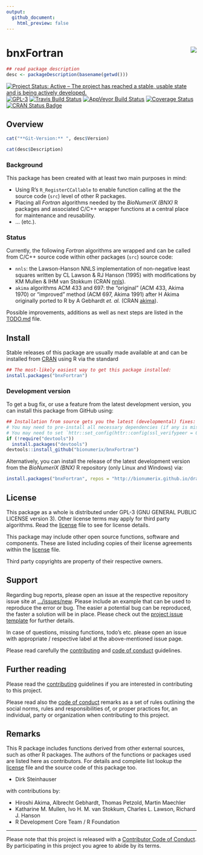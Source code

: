 ```yaml
---
output:
  github_document:
    html_preview: false
---
```


<!-- README.md is generated from README.Rmd. Please edit that file -->

# bnxFortran <img src="man/figures/logo.png" align="right" />

```r
## read package description
desc <- packageDescription(basename(getwd()))
```

[![Project Status: Active – The project has reached a stable, usable state and is being actively developed.](http://www.repostatus.org/badges/latest/active.svg)](http://www.repostatus.org/#active)
[![GPL-3](https://img.shields.io/badge/license-GPL--3-blue.svg)](https://www.gnu.org/licenses/gpl-3.0.en.html)
[![Travis Build Status](https://travis-ci.org/bionumerix/bnxFortran.svg?branch=master)](https://travis-ci.org/bionumerix/bnxFortran)
[![AppVeyor Build Status](https://ci.appveyor.com/api/projects/status/github/bionumerix/bnxFortran?branch=master&svg=true)](https://ci.appveyor.com/project/bionumerix/bnxFortran)
[![Coverage Status](https://codecov.io/github/bionumerix/bnxFortran/branch/master/graph/badge.svg)](https://codecov.io/github/bionumerix/bnxFortran?branch=master)
[![CRAN Status Badge](http://www.r-pkg.org/badges/version/bnxFortran)](https://cran.r-project.org/package=bnxFortran)

## Overview

```r
cat("**Git-Version:** ", desc$Version)
```

```r
cat(desc$Description)
```

### Background

This package has been created with at least two main purposes in mind:

- Using R's `R_RegisterCCallable` to enable function calling at the the source
  code (`src`) level of other R packages.
- Placing all *Fortran* algorithms needed by the *BioNumeriX (BNX)* R packages
  and associated C/C++ wrapper functions at a central place for maintenance and
  reusability.
- ... (etc.).

### Status

Currently, the following *Fortran* algorithms are wrapped and can be called from
C/C++ source code within other packages (`src`) source code:

- `nnls`: the Lawson-Hanson NNLS implementation of non-negative least squares
  written by CL Lawson & RJ Hanson (1995) with modifications by KM Mullen & IHM
  van Stokkum
  (CRAN [nnls](https://cran.r-project.org/web/packages/nnls/index.html)).
- `akima` algorithms ACM 433 and 697: the "original" (ACM 433, Akima 1970) or
  "improved" method (ACM 697, Akima 1991) after H Akima originally ported to R
  by A Gebhardt *et. al.*
  (CRAN [akima](https://cran.r-project.org/web/packages/akima/index.html)).

Possible improvements, additions as well as next steps are listed in the
[TODO.md](TODO.md) file.

## Install

Stable releases of this package are usually made available at and can be
installed from [CRAN](https://cran.r-project.org) using R via the standard

``` r
## The most-likely easiest way to get this package installed:
install.packages("bnxFortran")
```

### Development version

To get a bug fix, or use a feature from the latest development version, you can
install this package from GitHub using:

``` r
## Installation from source gets you the latest (developmental) fixes:
# You may need to pre-install all necessary dependencies (if any is missing).
# You may need to set `httr::set_config(httr::config(ssl_verifypeer = 0L))`.
if (!require("devtools"))
  install.packages("devtools")
devtools::install_github("bionumerix/bnxFortran")
```

Alternatively, you can install the release of the latest development version
from the *BioNumeriX (BNX)* R repository (only Linux and Windows) via:

``` r
install.packages("bnxFortran", repos = "http://bionumerix.github.io/drat")
```

## License

This package as a whole is distributed under GPL-3 (GNU GENERAL PUBLIC LICENSE
version 3). Other license terms may apply for third party algorithms. Read the
[license](./LICENSE) file to see for license details.

This package may include other open source functions, software and components.
These are listed including copies of their license agreements within the
[license](./LICENSE) file.

Third party copyrights are property of their respective owners.

## Support

Regarding bug reports, please open an issue at the respective repository issue
site at [.../issues/new](https://github.com/bionumerix/bnxFortran/issues/new).
Please include an example that can be used to reproduce the error or bug. The
easier a potential bug can be reproduced, the faster a solution will be in
place. Please check out the [project issue template](.github/ISSUE_TEMPLATE.md)
for further details.

In case of questions, missing functions, todo's etc. please open an issue
with appropriate / respective label at the above-mentioned issue page.

Please read carefully the [contributing](.github/CONTRIBUTING.md) and
[code of conduct](.github/CODE_OF_CONDUCT.md) guidelines.

## Further reading

Please read the [contributing](.github/CONTRIBUTING.md) guidelines if you are
interested in contributing to this project.

Please read also the [code of conduct](.github/CODE_OF_CONDUCT.md) remarks as a
set of rules outlining the social norms, rules and responsibilities of, or
proper practices for, an individual, party or organization when contributing to
this project.

## Remarks

This R package includes functions derived from other external sources, such as
other R packages. The authors of the functions or packages used are listed here
as contributors. For details and complete list lookup the [license](./LICENSE)
file and the source code of this package too.

- Dirk Steinhauser

with contributions by:

- Hiroshi Akima, Albrecht Gebhardt, Thomas Petzold, Martin Maechler
- Katharine M. Mullen, Ivo H. M. van Stokkum, Charles L. Lawson, Richard J.
  Hanson
- R Development Core Team / R Foundation

-----

Please note that this project is released with a [Contributor Code of
Conduct](.github/CODE_OF_CONDUCT.md). By participating in this project
you agree to abide by its terms.
